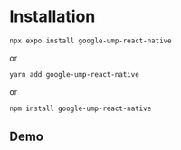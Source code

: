 # Installation

```bash
npx expo install google-ump-react-native
```
or
```bash
yarn add google-ump-react-native
```
or
```bash
npm install google-ump-react-native
```

## Demo

<YouTube id="kFDVrOUS4Uo" />
